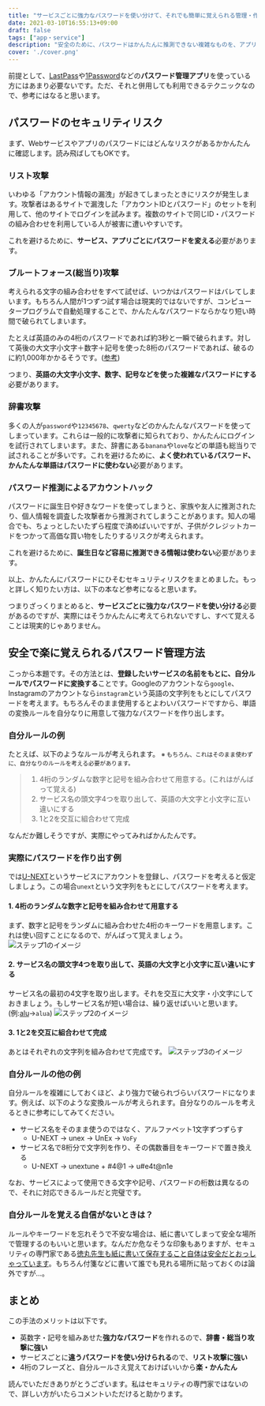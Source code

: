 ```yaml
---
title: "サービスごとに強力なパスワードを使い分けて、それでも簡単に覚えられる管理・作り方テクニック"
date: 2021-03-10T16:55:13+09:00
draft: false
tags: ["app・service"]
description: "安全のために、パスワードはかんたんに推測できない複雑なものを、アプリ・サービスごとに使い分ける必要があります。強力で安全なパスワードをサービスごとに使い分けて、なおかつ簡単で楽に覚えられる方法を紹介します。"
cover: './cover.png'
---
```


前提として、[LastPass](https://www.lastpass.com/)や[1Password](https://1password.com/jp/)などの<b>パスワード管理アプリ</b>を使っている方にはあまり必要ないです。ただ、それと併用しても利用できるテクニックなので、参考にはなると思います。


## パスワードのセキュリティリスク
まず、Webサービスやアプリのパスワードにはどんなリスクがあるかかんたんに確認します。読み飛ばしてもOKです。


### リスト攻撃
いわゆる「アカウント情報の漏洩」が起きてしまったときにリスクが発生します。攻撃者はあるサイトで漏洩した「アカウントIDとパスワード」のセットを利用して、他のサイトでログインを試みます。複数のサイトで同じID・パスワードの組み合わせを利用している人が被害に遭いやすいです。

これを避けるために、**サービス、アプリごとにパスワードを変える**必要があります。

### ブルートフォース(総当り)攻撃
考えられる文字の組み合わせをすべて試せば、いつかはパスワードはバレてしまいます。もちろん人間が1つずつ試す場合は現実的ではないですが、コンピュータープログラムで自動処理することで、かんたんなパスワードならかなり短い時間で破られてしまいます。

たとえば英語のみの4桁のパスワードであれば約3秒と一瞬で破られます。対して英後の大文字小文字＋数字＋記号を使った8桁のパスワードであれば、破るのに約1,000年かかるそうです。([参考](https://cybersecurity-jp.com/column/17426))

つまり、**英語の大文字小文字、数字、記号などを使った複雑なパスワードにする**必要があります。

### 辞書攻撃
多くの人が`password`や`12345678`、`qwerty`などのかんたんなパスワードを使ってしまっています。これらは一般的に攻撃者に知られており、かんたんにログインを試行されてしまいます。また、辞書にある`banana`や`love`などの単語も総当りで試されることが多いです。これを避けるために、**よく使われているパスワード、かんたんな単語はパスワードに使わない**必要があります。

### パスワード推測によるアカウントハック
パスワードに誕生日や好きなワードを使ってしまうと、家族や友人に推測されたり、個人情報を調査した攻撃者から推測されてしまうことがあります。知人の場合でも、ちょっとしたいたずら程度で済めばいいですが、子供がクレジットカードをつかって高価な買い物をしたりするリスクが考えられます。

これを避けるために、**誕生日など容易に推測できる情報は使わない**必要があります。

以上、かんたんにパスワードにひそむセキュリティリスクをまとめました。もっと詳しく知りたい方は、以下の本など参考になると思います。

<EmbedCard
    url="https://amzn.to/4aNVwVJ"
    img="https://ws-fe.amazon-adsystem.com/widgets/q?_encoding=UTF8&ASIN=B017SH8GZ8&Format=_SL250_&ID=AsinImage&ServiceVersion=20070822&WS=1"
    title="徳丸浩のWebセキュリティ教室（日経BP Next ICT選書） | 徳丸 浩 | 工学 | Kindleストア | Amazon"
    site="amazon.co.jp" />

つまりざっくりまとめると、**サービスごとに強力なパスワードを使い分ける**必要があるのですが、実際にはそうかんたんに考えてられないですし、すべて覚えることは現実的じゃありません。


## 安全で楽に覚えられるパスワード管理方法
こっから本題です。その方法とは、**登録したいサービスの名前をもとに、自分ルールでパスワードに変換する**ことです。Googleのアカウントなら`google`、Instagramのアカウントなら`instagram`という英語の文字列をもとにしてパスワードを考えます。もちろんそのまま使用するとよわいパスワードですから、単語の変換ルールを自分なりに用意して強力なパスワードを作り出します。

### 自分ルールの例
たとえば、以下のようなルールが考えられます。
<small>※ もちろん、これはそのまま使わずに、自分なりのルールを考える必要があります。</small>

> 1.  4桁のランダムな数字と記号を組み合わせて用意する。(これはがんばって覚える)
> 2.  サービス名の頭文字4つを取り出して、英語の大文字と小文字に互い違いにする
> 3.  1と2を交互に組合わせて完成

なんだか難しそうですが、実際にやってみればかんたんです。

### 実際にパスワードを作り出す例
では[U-NEXT](https://video.unext.jp/)というサービスにアカウントを登録し、パスワードを考えると仮定しましょう。この場合`unext`という文字列をもとにしてパスワードを考えます。

#### 1. 4桁のランダムな数字と記号を組み合わせて用意する
まず、数字と記号をランダムに組み合わせた4桁のキーワードを用意します。これは使い回すことになるので、がんばって覚えましょう。
![ステップ1のイメージ](./step1.png)

#### 2.  サービス名の頭文字4つを取り出して、英語の大文字と小文字に互い違いにする
サービス名の最初の4文字を取り出します。それを交互に大文字・小文字にしておきましょう。もしサービス名が短い場合は、繰り返せばいいと思います。(例:[alu](https://alu.jp/)→`alua`)
![ステップ2のイメージ](./step2.png)

#### 3. 1と2を交互に組合わせて完成
あとはそれぞれの文字列を組み合わせて完成です。
![ステップ3のイメージ](./step3.png)

### 自分ルールの他の例
自分ルールを複雑にしておくほど、より強力で破られづらいパスワードになります。例えば、以下のような変換ルールが考えられます。自分なりのルールを考えるときに参考にしてみてください。

* サービス名をそのまま使うのではなく、アルファベット1文字ずつずらす
    * U-NEXT → unex → UnEx → `VoFy`
* サービス名で8桁分で文字列を作り、その偶数番目をキーワードで置き換える
    * U-NEXT → unextune + #4@1 → u#e4t@n1e

なお、サービスによって使用できる文字や記号、パスワードの桁数は異なるので、それに対応できるルールだと完璧です。

### 自分ルールを覚える自信がないときは？
ルールやキーワードを忘れそうで不安な場合は、紙に書いてしまって安全な場所で管理するのもいいと思います。なんだか危なそうな印象もありますが、セキュリティの専門家である[徳丸先生も紙に書いて保存すること自体は安全だとおっしゃっています](https://www.motex.co.jp/nomore/column/1036/)。もちろん付箋などに書いて誰でも見れる場所に貼っておくのは論外ですが...。



## まとめ
この手法のメリットは以下です。

* 英数字・記号を組みあせた**強力なパスワード**を作れるので、**辞書・総当り攻撃に強い**
* サービスごとに**違うパスワードを使い分けられる**ので、**リスト攻撃に強い**
* 4桁のフレーズと、自分ルールさえ覚えておけばいいから**楽・かんたん**

読んでいただきありがとうございます。私はセキュリティの専門家ではないので、詳しい方がいたらコメントいただけると助かります。
